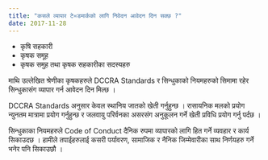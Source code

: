 ```yaml
---
title: "कसले व्यापार टे«डमार्कको लागि निवेदन आवेदन दिन सक्छ ?"
date: 2017-11-28
---
```


- कृषि सहकारी
- कृषक समूह
- कृषक समुह तथा कृषक सहकारीका सदस्यहरु

माथि उल्लेखित श्रेणीका कृषकहरुले DCCRA Standards र सिन्धुकाको नियमहरुको सिमामा रहेर सिन्धुकासंग व्यापार गर्न आवेदन दिन मिल्छ ।

DCCRA Standards अनुसार केवल स्थानिय जातको खेती गर्नुहुन्छ । रासायनिक मलको प्रयोग न्युनतम मात्रामा प्रयोग गर्नुहुन्छ र जलवायु परिर्वनका असरसंग अनुकूलन गर्ने खेती प्रविधि प्रयोग गर्नु पर्दछ ।

सिन्धुकाका नियमहरुले Code of Conduct दैनिक रुपमा व्यापारको लागि हित गर्ने व्यवहार र कार्य सिकाउदछ । हामीले तपाईहरुलाई कसरी पर्यावरण, सामाजिक र नैनिक जिम्मेवारीका साथ निर्णयहरु गर्ने भनेर पनि सिकाउछौ ।